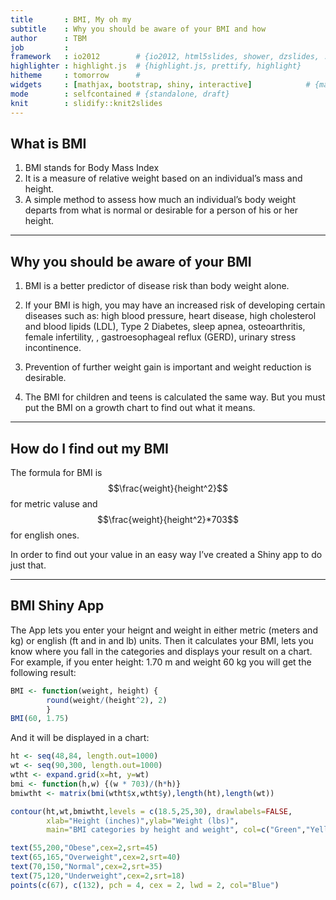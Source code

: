 ```yaml
---
title       : BMI, My oh my
subtitle    : Why you should be aware of your BMI and how
author      : TBM
job         : 
framework   : io2012        # {io2012, html5slides, shower, dzslides, ...}
highlighter : highlight.js  # {highlight.js, prettify, highlight}
hitheme     : tomorrow      # 
widgets     : [mathjax, bootstrap, shiny, interactive]            # {mathjax, quiz, bootstrap}
mode        : selfcontained # {standalone, draft}
knit        : slidify::knit2slides
---
```


## What is BMI

1. BMI stands for Body Mass Index
2. It is a measure of relative weight based on an individual's mass and height.
3. A simple method to assess how much an individual's body weight departs from what is normal or desirable for a person of his or her height.

--- 

## Why you should be aware of your BMI

1. BMI is a better predictor of disease risk than body weight alone.

2. If your BMI is high, you may have an increased risk of developing certain diseases such as: high blood pressure, heart disease, high cholesterol and blood lipids (LDL), Type 2 Diabetes, sleep apnea, osteoarthritis, female infertility, , gastroesophageal reflux (GERD), urinary stress incontinence.

3. Prevention of further weight gain is important and weight reduction is desirable. 

4. The BMI for children and teens is calculated the same way. But you must put the BMI on a growth chart to find out what it means.

--- 

## How do I find out my BMI

The formula for BMI is $$\frac{weight}{height^2}$$ for metric valuse and $$\frac{weight}{height^2}*703$$ for english ones.

In order to find out your value in an easy way I've created a Shiny app to do just that.

---
## BMI Shiny App
The App lets you enter your heignt and weight in either metric (meters and kg) or english (ft and in and lb) units. Then it calculates your BMI, lets you know where you fall in the categories and displays your result on a chart. For example, if you enter height: 1.70 m and weight 60 kg you will get the following result:
```r
BMI <- function(weight, height) {
        round(weight/(height^2), 2)
        }
BMI(60, 1.75)
```
And it will be displayed in a chart:
```r
ht <- seq(48,84, length.out=1000)
wt <- seq(90,300, length.out=1000)
wtht <- expand.grid(x=ht, y=wt)
bmi <- function(h,w) {(w * 703)/(h*h)}
bmiwtht <- matrix(bmi(wtht$x,wtht$y),length(ht),length(wt))

contour(ht,wt,bmiwtht,levels = c(18.5,25,30), drawlabels=FALSE,
        xlab="Height (inches)",ylab="Weight (lbs)",
        main="BMI categories by height and weight", col=c("Green","Yellow","Red"))

text(55,200,"Obese",cex=2,srt=45)
text(65,165,"Overweight",cex=2,srt=40)
text(70,150,"Normal",cex=2,srt=35)
text(75,120,"Underweight",cex=2,srt=18)
points(c(67), c(132), pch = 4, cex = 2, lwd = 2, col="Blue")
```